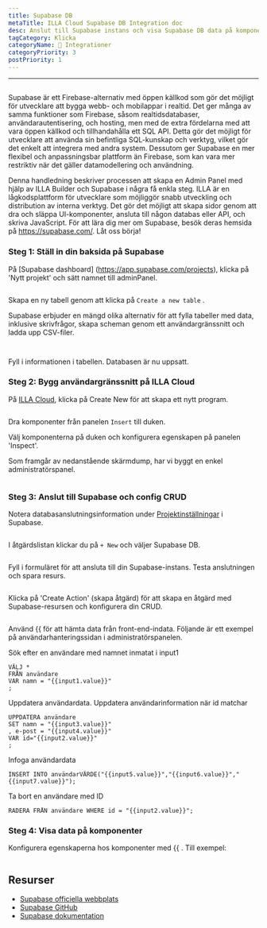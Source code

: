 ```yaml
---
title: Supabase DB
metaTitle: ILLA Cloud Supabase DB Integration doc
desc: Anslut till Supabase instans och visa Supabase DB data på komponenter
tagCategory: Klicka
categoryName: 🔨 Integrationer
categoryPriority: 3
postPriority: 1
---
```


* * *

## <h2 hidden>Supabase DB</h2>

Supabase är ett Firebase-alternativ med öppen källkod som gör det möjligt för utvecklare att bygga webb- och mobilappar i realtid. Det ger många av samma funktioner som Firebase, såsom realtidsdatabaser, användarautentisering, och hosting, men med de extra fördelarna med att vara öppen källkod och tillhandahålla ett SQL API. Detta gör det möjligt för utvecklare att använda sin befintliga SQL-kunskap och verktyg, vilket gör det enkelt att integrera med andra system. Dessutom ger Supabase en mer flexibel och anpassningsbar plattform än Firebase, som kan vara mer restriktiv när det gäller datamodellering och användning.

Denna handledning beskriver processen att skapa en Admin Panel med hjälp av ILLA Builder och Supabase i några få enkla steg. ILLA är en lågkodsplattform för utvecklare som möjliggör snabb utveckling och distribution av interna verktyg. Det gör det möjligt att skapa sidor genom att dra och släppa UI-komponenter, ansluta till någon databas eller API, och skriva JavaScript. För att lära dig mer om Supabase, besök deras hemsida på <https://supabase.com/>. Låt oss börja!

### Steg 1: Ställ in din baksida på Supabase

På [Supabase dashboard] \(https://app.supabase.com/projects), klicka på 'Nytt projekt' och sätt namnet till adminPanel.

<img
  src='https://cdn.illacloud.com/official-website/img/docs/assemble/supabase1.png'
  alt=""
/>

Skapa en ny tabell genom att klicka på `Create a new table` .

Supabase erbjuder en mängd olika alternativ för att fylla tabeller med data, inklusive skrivfrågor, skapa scheman genom ett användargränssnitt och ladda upp CSV-filer.

<img
  src='https://cdn.illacloud.com/official-website/img/docs/assemble/supabase2.png'
  alt=""
/>

<img
  src='https://cdn.illacloud.com/official-website/img/docs/assemble/supabase3.png'
  alt=""
/>

Fyll i informationen i tabellen. Databasen är nu uppsatt.

### Steg 2: Bygg användargränssnitt på ILLA Cloud

På [ILLA Cloud](https://cloud.illacloud.com), klicka på Create New för att skapa ett nytt program.

<img
  src='https://cdn.illacloud.com/official-website/img/docs/assemble/supabase4.png'
  alt=""
/>

Dra komponenter från panelen `Insert` till duken.

Välj komponenterna på duken och konfigurera egenskapen på panelen 'Inspect'.

Som framgår av nedanstående skärmdump, har vi byggt en enkel administratörspanel.

<img
  src='https://cdn.illacloud.com/official-website/img/docs/assemble/supabase5.png'
  alt=""
/>

### Steg 3: Anslut till Supabase och config CRUD

Notera databasanslutningsinformation under [Projektinställningar](https://app.supabase.com/project/hdcfnsxpwwgboqomdrhp/settings/database) i Supabase.

<img
  src='https://cdn.illacloud.com/official-website/img/docs/assemble/supabase6.png'
  alt=""
/>

I åtgärdslistan klickar du på `+ New` och väljer Supabase DB.

<img
  src='https://cdn.illacloud.com/official-website/img/docs/assemble/supabase7.png'
  alt=""
/>

Fyll i formuläret för att ansluta till din Supabase-instans. Testa anslutningen och spara resurs.

<img
  src='https://cdn.illacloud.com/official-website/img/docs/assemble/supabase8.png'
  alt=""
/>

Klicka på 'Create Action' (skapa åtgärd) för att skapa en åtgärd med Supabase-resursen och konfigurera din CRUD.

<img
  src='https://cdn.illacloud.com/official-website/img/docs/assemble/supabase9.png'
  alt=""
/>

Använd {{ för att hämta data från front-end-indata. Följande är ett exempel på användarhanteringssidan i administratörspanelen.

Sök efter en användare med namnet inmatat i input1

```
VÄLJ *
FRÅN användare
VAR namn = "{{input1.value}}"
;
```

Uppdatera användardata. Uppdatera användarinformation när id matchar

```
UPPDATERA användare
SET namn = "{{input3.value}}"
, e-post = "{{input4.value}}"
VAR id="{{input2.value}}"
;
```

Infoga användardata

```
INSERT INTO användarVÄRDE("{{input5.value}}","{{input6.value}}","{{input7.value}}");
```

Ta bort en användare med ID

```
RADERA FRÅN användare WHERE id = "{{input2.value}}";
```

### Steg 4: Visa data på komponenter

Konfigurera egenskaperna hos komponenter med {{ . Till exempel:

<img
  src='https://cdn.illacloud.com/official-website/img/docs/assemble/supabase10.png'
  alt=""
/>

## Resurser

-   [Supabase officiella webbplats](https://supabase.com/)
-   [Supabase GitHub](https://github.com/supabase/supabase)
-   [Supabase dokumentation](https://supabase.com/docs)
